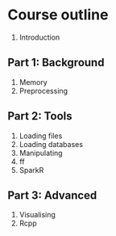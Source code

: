# Course outline

1. Introduction

## Part 1: Background
1. Memory
1. Preprocessing

## Part 2: Tools

1. Loading files
1. Loading databases
1. Manipulating
1. ff
1. SparkR

## Part 3: Advanced

1. Visualising
1. Rcpp